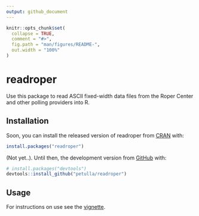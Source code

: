 ```yaml
---
output: github_document
---
```


<!-- README.md is generated from README.Rmd. Please edit that file -->

```r
knitr::opts_chunk$set(
  collapse = TRUE,
  comment = "#>",
  fig.path = "man/figures/README-",
  out.width = "100%"
)
```
# readroper

Use this package to read ASCII fixed-width data files from the Roper Center and other polling providers into R.

## Installation

Soon, you can install the released version of readroper from [CRAN](https://CRAN.R-project.org) with:

``` r
install.packages("readroper")
```

(Not yet..). Until then, the development version from [GitHub](https://github.com/) with:

``` r
# install.packages("devtools")
devtools::install_github("petulla/readroper")
```
## Usage

For instructions on use see the [vignette](https://github.com/petulla/readroper/tree/master/vignettes).

